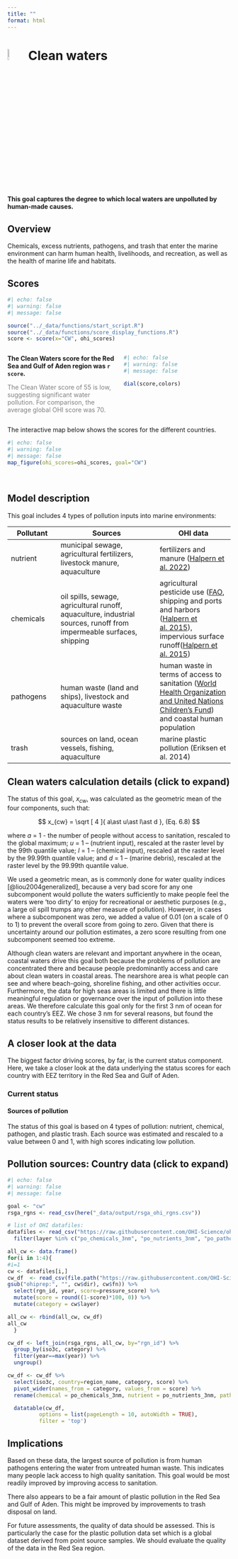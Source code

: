 ```yaml
---
title: ""
format: html
---
```


# ![](figs/clean-waters.svg){width="8%" height="8%" color="red"} Clean waters

**This goal captures the degree to which local waters are unpolluted by human-made causes.**

## Overview

Chemicals, excess nutrients, pathogens, and trash that enter the marine environment can harm human health, livelihoods, and recreation, as well as the health of marine life and habitats.

## Scores

```r
#| echo: false
#| warning: false
#| message: false

source("../_data/functions/start_script.R")
source("../_data/functions/score_display_functions.R")
score <- score(x="CW", ohi_scores)

```

::: columns
::: {.column width="50%"}

**The Clean Waters score for the Red Sea and Gulf of Aden region was `r score`.**

<span style="color: gray;">The Clean Water score of 55 is low, suggesting significant water pollution. For comparison, the average global OHI score was 70.</span>
:::

::: {.column width="50%"}
```r
#| echo: false
#| warning: false
#| message: false

dial(score,colors)

```
:::
:::

The interactive map below shows the scores for the different countries.

```r
#| echo: false
#| warning: false
#| message: false
map_figure(ohi_scores=ohi_scores, goal="CW")

```

<br>

## Model description

This goal includes 4 types of pollution inputs into marine environments:

Pollutant | Sources  | OHI data
---------- | -------------------- | ---------------
nutrient  | municipal sewage, agricultural fertilizers, livestock manure, aquaculture | fertilizers and manure ([Halpern et al. 2022](https://www.nature.com/articles/s41893-022-00965-x))
chemicals | oil spills, sewage, agricultural runoff, aquaculture, industrial sources, runoff from impermeable surfaces, shipping |  agricultural pesticide use ([FAO](https://www.fao.org/faostat/en/#data and [Halpern et al. 2015](https://www.nature.com/articles/ncomms8615.)), shipping and ports and harbors ([Halpern et al. 2015](https://www.nature.com/articles/ncomms8615.)), impervious surface runoff([Halpern et al. 2015](https://www.nature.com/articles/ncomms8615.))  
pathogens | human waste (land and ships), livestock and aquaculture waste | human waste in terms of access to sanitation ([World Health Organization and United Nations Children's Fund](https://data.unicef.org)) and coastal human population 
trash | sources on land, ocean vessels, fishing, aquaculture | marine plastic pollution (Eriksen et al. 2014)

::: {.callout-note collapse=true}
## Clean waters calculation details (click to expand)

The status of this goal, $x_{cw}$, was calculated as the geometric mean of the four components, such that:

$$
x_{cw} = \sqrt [ 4 ]{ a\ast u\ast l\ast d },  (Eq. 6.8)
$$

where $a$ = 1 - the number of people without access to sanitation, rescaled to the global maximum; $u$ = 1 – (nutrient input), rescaled at the raster level by the 99th quantile value; $l$ = 1 – (chemical input), rescaled at the raster level by the 99.99th quantile value; and $d$ = 1 – (marine debris), rescaled at the raster level by the 99.99th quantile value. 

We used a geometric mean, as is commonly done for water quality indices [@liou2004generalized], because a very bad score for any one subcomponent would pollute the waters sufficiently to make people feel the waters were ‘too dirty’ to enjoy for recreational or aesthetic purposes (e.g., a large oil spill trumps any other measure of pollution).  However, in cases where a subcomponent was zero, we added a value of 0.01 (on a scale of 0 to 1) to prevent the overall score from going to zero.  Given that there is uncertainty around our pollution estimates, a zero score resulting from one subcomponent seemed too extreme.

Although clean waters are relevant and important anywhere in the ocean, coastal waters drive this goal both because the problems of pollution are concentrated there and because people predominantly access and care about clean waters in coastal areas. The nearshore area is what people can see and where beach-going, shoreline fishing, and other activities occur. Furthermore, the data for high seas areas is limited and there is little meaningful regulation or governance over the input of pollution into these areas. We therefore calculate this goal only for the first 3 nm of ocean for each country’s EEZ. We chose 3 nm for several reasons, but found the status results to be relatively insensitive to different distances. 
:::

## A closer look at the data

The biggest factor driving scores, by far, is the current status component. Here, we take a closer look at the data underlying the status scores for each country with EEZ territory in the Red Sea and Gulf of Aden.

### Current status

#### Sources of pollution
The status of this goal is based on 4 types of pollution: nutrient, chemical, pathogen, and plastic trash. Each source was estimated and rescaled to a value between 0 and 1, with high scores indicating low pollution.

::: {.callout-note collapse=true}

## Pollution sources: Country data (click to expand)

```r
#| echo: false
#| warning: false
#| message: false

goal <- "cw"
rsga_rgns <- read_csv(here("_data/output/rsga_ohi_rgns.csv"))

# list of OHI datafiles:
datafiles <- read_csv("https://raw.githubusercontent.com/OHI-Science/ohi-global/draft/metadata_documentation/layers_eez_base.csv") %>%
  filter(layer %in% c("po_chemicals_3nm", "po_nutrients_3nm", "po_pathogens", "po_trash")) 

all_cw <- data.frame()
for(i in 1:4){
#i=1
cw <- datafiles[i,] 
cw_df  <- read_csv(file.path("https://raw.githubusercontent.com/OHI-Science/ohiprep_v2023/gh-pages/",
gsub("ohiprep:", "", cw$dir), cw$fn)) %>%
  select(rgn_id, year, score=pressure_score) %>%
  mutate(score = round((1-score)*100, 0)) %>%
  mutate(category = cw$layer)

all_cw <- rbind(all_cw, cw_df)
all_cw
  }

cw_df <- left_join(rsga_rgns, all_cw, by="rgn_id") %>%
  group_by(iso3c, category) %>%
  filter(year==max(year)) %>%
  ungroup()

cw_df <- cw_df %>%
  select(iso3c, country=region_name, category, score) %>%
  pivot_wider(names_from = category, values_from = score) %>%
  rename(chemical = po_chemicals_3nm, nutrient = po_nutrients_3nm, pathogens = po_pathogens, plastic = po_trash)

  datatable(cw_df,
          options = list(pageLength = 10, autoWidth = TRUE),
          filter = 'top')


```
:::


## Implications

Based on these data, the largest source of pollution is from human pathogens entering the water from untreated human waste. This indicates many people lack access to high quality sanitation. This goal would be most readily improved by improving access to sanitation.

There also appears to be a fair amount of plastic pollution in the Red Sea and Gulf of Aden. This might be improved by improvements to trash disposal on land.

For future assessments, the quality of data should be assessed. This is particularly the case for the plastic pollution data set which is a global dataset derived from point source samples. We should evaluate the quality of the data in the Red Sea region.


